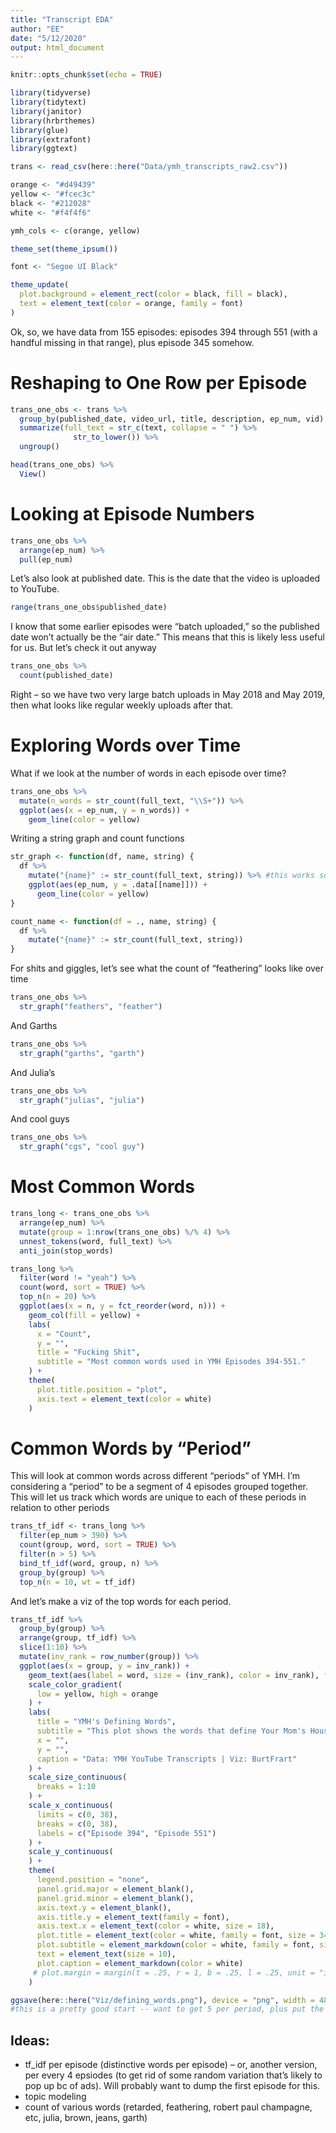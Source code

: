 ```yaml
---
title: "Transcript EDA"
author: "EE"
date: "5/12/2020"
output: html_document
---
```


```r
knitr::opts_chunk$set(echo = TRUE)

library(tidyverse)
library(tidytext)
library(janitor)
library(hrbrthemes)
library(glue)
library(extrafont)
library(ggtext)

trans <- read_csv(here::here("Data/ymh_transcripts_raw2.csv"))

orange <- "#d49439"
yellow <- "#fcec3c"
black <- "#212028"
white <- "#f4f4f6"

ymh_cols <- c(orange, yellow)

theme_set(theme_ipsum())

font <- "Segoe UI Black"

theme_update(
  plot.background = element_rect(color = black, fill = black),
  text = element_text(color = orange, family = font)
)
```

Ok, so, we have data from 155 episodes: episodes 394 through 551 (with a handful missing in that range), plus episode 345 somehow.

# Reshaping to One Row per Episode
```r
trans_one_obs <- trans %>%
  group_by(published_date, video_url, title, description, ep_num, vid) %>%
  summarize(full_text = str_c(text, collapse = " ") %>%
              str_to_lower()) %>%
  ungroup()

head(trans_one_obs) %>%
  View()
```

# Looking at Episode Numbers
```r
trans_one_obs %>%
  arrange(ep_num) %>%
  pull(ep_num)
```

Let's also look at published date. This is the date that the video is uploaded to YouTube.
```r
range(trans_one_obs$published_date)
```

I know that some earlier episodes were "batch uploaded," so the published date won't actually be the "air date." This means that this is likely less useful for us. But let's check it out anyway
```r
trans_one_obs %>%
  count(published_date)
```
Right -- so we have two very large batch uploads in May 2018 and May 2019, then what looks like regular weekly uploads after that.

# Exploring Words over Time

What if we look at the number of words in each episode over time?
```r
trans_one_obs %>%
  mutate(n_words = str_count(full_text, "\\S+")) %>%
  ggplot(aes(x = ep_num, y = n_words)) +
    geom_line(color = yellow)
```

Writing a string graph and count functions
```r
str_graph <- function(df, name, string) {
  df %>%
    mutate("{name}" := str_count(full_text, string)) %>% #this works so far
    ggplot(aes(ep_num, y = .data[[name]])) +
      geom_line(color = yellow)
}

count_name <- function(df = ., name, string) {
  df %>%
    mutate("{name}" := str_count(full_text, string))
}


```


For shits and giggles, let's see what the count of "feathering" looks like over time

```r
trans_one_obs %>%
  str_graph("feathers", "feather")
```

And Garths
```r
trans_one_obs %>%
  str_graph("garths", "garth")
```

And Julia's
```r
trans_one_obs %>%
  str_graph("julias", "julia")
```

And cool guys
```r
trans_one_obs %>%
  str_graph("cgs", "cool guy")
```


# Most Common Words
```r
trans_long <- trans_one_obs %>%
  arrange(ep_num) %>%
  mutate(group = 1:nrow(trans_one_obs) %/% 4) %>%
  unnest_tokens(word, full_text) %>%
  anti_join(stop_words)

trans_long %>%
  filter(word != "yeah") %>%
  count(word, sort = TRUE) %>%
  top_n(n = 20) %>%
  ggplot(aes(x = n, y = fct_reorder(word, n))) +
    geom_col(fill = yellow) +
    labs(
      x = "Count",
      y = "",
      title = "Fucking Shit",
      subtitle = "Most common words used in YMH Episodes 394-551."
    ) +
    theme(
      plot.title.position = "plot",
      axis.text = element_text(color = white)
    )
```

# Common Words by "Period"
This will look at common words across different "periods" of YMH. I'm considering a "period" to be a segment of 4 episodes grouped together. This will let us track which words are unique to each of these periods in relation to other periods

```r
trans_tf_idf <- trans_long %>%
  filter(ep_num > 390) %>%
  count(group, word, sort = TRUE) %>%
  filter(n > 5) %>%
  bind_tf_idf(word, group, n) %>%
  group_by(group) %>%
  top_n(n = 10, wt = tf_idf)

```

And let's make a viz of the top words for each period.
```r
trans_tf_idf %>%
  group_by(group) %>%
  arrange(group, tf_idf) %>%  
  slice(1:10) %>%
  mutate(inv_rank = row_number(group)) %>%
  ggplot(aes(x = group, y = inv_rank)) +
    geom_text(aes(label = word, size = (inv_rank), color = inv_rank), family = font) +
    scale_color_gradient(
      low = yellow, high = orange 
    ) +
    labs(
      title = "YMH's Defining Words",
      subtitle = "This plot shows the words that define Your Mom's House, Episodes 394-551. Each column represents a group of four episodes, and the words in each column represent words that define those episodes when compared to all of the other YMH episodes. Words range from <span style='color:#d49439; font-size:24pt'>most definitive</span> at the top to <span style='color:#fcec3c; font-size:8pt'>less definitive</span> at the bottom.",
      x = "",
      y = "",
      caption = "Data: YMH YouTube Transcripts | Viz: BurtFrart"
    ) +
    scale_size_continuous(
      breaks = 1:10
    ) +
    scale_x_continuous(
      limits = c(0, 38),
      breaks = c(0, 38),
      labels = c("Episode 394", "Episode 551")
    ) +
    scale_y_continuous(
    ) +
    theme(
      legend.position = "none",
      panel.grid.major = element_blank(),
      panel.grid.minor = element_blank(),
      axis.text.y = element_blank(),
      axis.title.y = element_text(family = font),
      axis.text.x = element_text(color = white, size = 18),
      plot.title = element_text(color = white, family = font, size = 34, hjust = .5),
      plot.subtitle = element_markdown(color = white, family = font, size = 20, hjust = .5),
      text = element_text(size = 10),
      plot.caption = element_markdown(color = white)
     # plot.margin = margin(t = .25, r = 1, b = .25, l = .25, unit = "in")
    )

ggsave(here::here("Viz/defining_words.png"), device = "png", width = 48)
#this is a pretty good start -- want to get 5 per period, plus put the y-axis as the rank within each group. also set a color scale (orange to yellow)
```


## Ideas:
+ tf_idf per episode (distinctive words per episode) -- or, another version, per every 4 epsiodes (to get rid of some random variation that's likely to pop up bc of ads). Will probably want to dump the first episode for this.
+ topic modeling
+ count of various words (retarded, feathering, robert paul champagne, etc, julia, brown, jeans, garth)